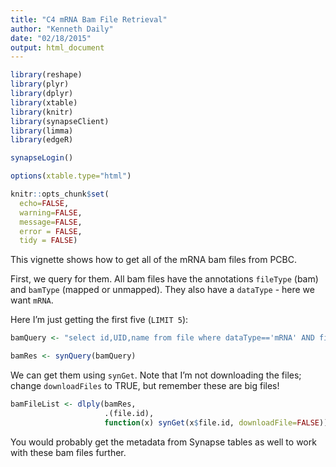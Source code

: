 ```yaml
---
title: "C4 mRNA Bam File Retrieval"
author: "Kenneth Daily"
date: "02/18/2015"
output: html_document
---
```


```r
library(reshape)
library(plyr)
library(dplyr)
library(xtable)
library(knitr)
library(synapseClient)
library(limma)
library(edgeR)

synapseLogin()

options(xtable.type="html")

knitr::opts_chunk$set(
  echo=FALSE,
  warning=FALSE,
  message=FALSE,
  error = FALSE,
  tidy = FALSE)
```

This vignette shows how to get all of the mRNA bam files from PCBC.

First, we query for them. All bam files have the annotations `fileType` (bam) and `bamType` (mapped or unmapped). They also have a `dataType` - here we want `mRNA`. 

Here I'm just getting the first five (`LIMIT 5`):

```r
bamQuery <- "select id,UID,name from file where dataType=='mRNA' AND fileType=='bam' AND bamType=='mapped' and projectId=='syn1773109' LIMIT 5"

bamRes <- synQuery(bamQuery)
```

We can get them using `synGet`. Note that I'm not downloading the files; change `downloadFiles` to TRUE, but remember these are big files!

```r
bamFileList <- dlply(bamRes,
                     .(file.id),
                     function(x) synGet(x$file.id, downloadFile=FALSE))
```

You would probably get the metadata from Synapse tables as well to work with these bam files further.
